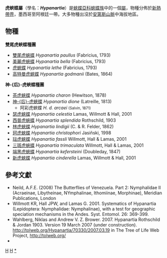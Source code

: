 {{NoteTA|G1=Butterfly}}
{{Automatic Taxobox
| taxon = Hypanartia
| authority = Hübner, [1821]
| image = Brasil-Parana State-Hypanartia Lethe-Iguasu Falls Aréa (10022450044).jpg
| image_caption = [[虎蛺蝶|虎蛺蝶]]<br />''Hypanartia lethe''
| type_species = [[虎蛺蝶|虎蛺蝶]]<br />''Hypanartia lethe''
| type_species_authority = (Fabricius, 1793)
| subdivision_ranks = 物種
| subdivision = 共14種，詳見正文。
| synonyms =
* ''Eurema'' <small>Doubleday 1845</small>
* ''Hybristis'' <small>Hübner 1937</small>
}}

'''虎蛺蝶屬'''（學名：'''''Hypanartia'''''）是[[蛺蝶亞科|蛺蝶亞科]][[蛺蝶族|蛺蝶族]]中的一個[[屬|屬]]，物種分佈於[[新熱帶界|新熱帶界]]，墨西哥至阿根廷一帶。大多物種出沒於[[安第斯山脈|安第斯山脈]]中海拔地區。

== 物種 ==
'''雙尾虎蛺蝶種團'''
* [[雙尾虎蛺蝶|雙尾虎蛺蝶]] ''Hypanartia paullus'' (Fabricius, 1793)
* [[美麗虎蛺蝶|美麗虎蛺蝶]] ''Hypanartia bella'' (Fabricius, 1793) 
* [[虎蛺蝶|虎蛺蝶]] ''Hypanartia lethe'' (Fabricius, 1793)
* [[高特曼虎蛺蝶|高特曼虎蛺蝶]] ''Hypanartia godmanii'' (Bates, 1864)

'''神-{后}-虎蛺蝶種團'''
* [[茶虎蛺蝶|茶虎蛺蝶]] ''Hypanartia charon'' (Hewitson, 1878)
* [[神后虎蛺蝶|神-{后}-虎蛺蝶]] ''Hypanartia dione'' (Latreille, 1813)
** 阿彩虎蛺蝶 ''H. d. arcaei'' <small>(Salvin, 1871)</small>
* [[瑟虎蛺蝶|瑟虎蛺蝶]] ''Hypanartia celestia'' Lamas, Willmott & Hall, 2001
* [[西普虎蛺蝶|西普虎蛺蝶]] ''Hypanartia splendida'' Rothschild, 1903
* [[林虎蛺蝶|林虎蛺蝶]] ''Hypanartia lindigii'' (C. & R. Felder, 1862)
* [[珂虎蛺蝶|珂虎蛺蝶]] ''Hypanartia christophori'' Jasiñski, 1998
* [[琺虎蛺蝶|琺虎蛺蝶]] ''Hypanartia fassli'' Willmott, Hall & Lamas, 2001
* [[三斑虎蛺蝶|三斑虎蛺蝶]] ''Hypanartia trimaculata'' Willmott, Hall & Lamas, 2001
* [[端黑虎蛺蝶|端黑虎蛺蝶]] ''Hypanartia kefersteini'' (Doubleday, 1847)
* [[新虎蛺蝶|新虎蛺蝶]] ''Hypanartia cinderella'' Lamas, Willmott & Hall, 2001

== 參考文獻 ==
{{reflist}}
* Neild, A.F.E. (2008) The Butterflies of Venezuela. Part 2: Nymphalidae II (Acraeinae, Libytheinae, NYmphalinae, Ithomiinae, Morphinae), Meridian Publications, London
* Willmott KR, Hall JPW, and Lamas G. 2001. Systematics of Hypanartia (Lepidoptera: Nymphalidae: Nymphalinae), with a test for geographic speciation mechanisms in the Andes. Syst. Entomol. 26: 369-399.
* Wahlberg, Niklas and Andrew V. Z. Brower. 2007. Hypanartia Rothschild & Jordan 1903. Version 19 March 2007 (under construction). http://tolweb.org/Hypanartia/70330/2007.03.19 in The Tree of Life Web Project, http://tolweb.org/{{Wayback|url=http://tolweb.org/ |date=20110515100516 }}
* {{Cite book | author = 寿建新 周尧 李宇飞 | title = 世界蝴蝶分類名錄 | location = 中國 | publisher = 陝西科學技術出版社 | date = 2006-04-01 | ISBN = 9787536936768 | language= zh-hans }}

{{Commons category|  Hypanartia}}

{{蛺蝶亞科}}
{{taxonbar}}
[[Category:_1821年描述的分类群|H]]
[[Category:蛺蝶族|H]]
[[Category:虎蛺蝶屬|*]]